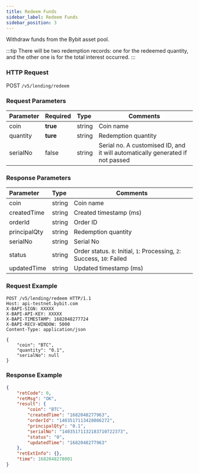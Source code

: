 ```yaml
---
title: Redeem Funds
sidebar_label: Redeem Funds
sidebar_position: 3
---
```


Withdraw funds from the Bybit asset pool.

:::tip
There will be two redemption records: one for the redeemed quantity, and the other one is for the total interest occurred.
:::

### HTTP Request
POST `/v5/lending/redeem`

### Request Parameters
| Parameter | Required | Type | Comments|
|:----- |:-------|:-----|------ |
|coin |**true** |string |Coin name |
|quantity |**ture** |string |Redemption quantity |
|serialNo |false |string |Serial no. A customised ID, and it will automatically generated if not passed |

### Response Parameters
| Parameter | Type | Comments|
|:----- |:-----|----- |
|coin |string |Coin name |
|createdTime |string |Created timestamp (ms) |
|orderId |string |Order ID |
|principalQty |string |Redemption quantity |
|serialNo	|string	|Serial No|
|status	|string	|Order status. `0`: Initial, `1`: Processing, `2`: Success, `10`: Failed|
|updatedTime |string |Updated timestamp (ms) |

### Request Example

```http
POST /v5/lending/redeem HTTP/1.1
Host: api-testnet.bybit.com
X-BAPI-SIGN: XXXXX
X-BAPI-API-KEY: XXXXX
X-BAPI-TIMESTAMP: 1682048277724
X-BAPI-RECV-WINDOW: 5000
Content-Type: application/json

{
    "coin": "BTC",
    "quantity": "0.1",
    "serialNo": null
}
```

### Response Example

```json
{
    "retCode": 0,
    "retMsg": "OK",
    "result": {
        "coin": "BTC",
        "createdTime": "1682048277963",
        "orderId": "1403517113428086272",
        "principalQty": "0.1",
        "serialNo": "14035171132183710722373",
        "status": "0",
        "updatedTime": "1682048277963"
    },
    "retExtInfo": {},
    "time": 1682048278001
}
```
